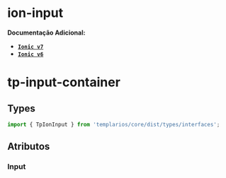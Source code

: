 
<Meta of={inputStories} />

# ion-input

**Documentação Adicional:**

- **[`Ionic v7`](https://ionicframework.com/docs/api/input)**
- **[`Ionic v6`](https://ionicframework.com/docs/v6/api/input)**

# tp-input-container

## Types

```ts
import { TpIonInput } from 'templarios/core/dist/types/interfaces';
```

## Atributos

### Input

<Canvas of={inputStories.Default} />
<Controls of={inputStories.Default} />
